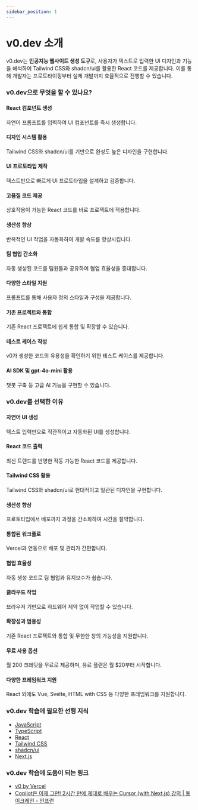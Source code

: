 ```yaml
---
sidebar_position: 1
---
```


# v0.dev 소개

v0.dev는 **인공지능 웹사이트 생성 도구**로, 사용자가 텍스트로 입력한 UI 디자인과 기능을 해석하여 Tailwind CSS와 shadcn/ui를 활용한 React 코드를 제공합니다. 이를 통해 개발자는 프로토타이핑부터 실제 개발까지 효율적으로 진행할 수 있습니다.

### v0.dev으로 무엇을 할 수 있나요?

#### React 컴포넌트 생성

자연어 프롬프트를 입력하여 UI 컴포넌트를 즉시 생성합니다.

#### 디자인 시스템 활용

Tailwind CSS와 shadcn/ui를 기반으로 완성도 높은 디자인을 구현합니다.

#### UI 프로토타입 제작

텍스트만으로 빠르게 UI 프로토타입을 설계하고 검증합니다.

#### 고품질 코드 제공

상호작용이 가능한 React 코드를 바로 프로젝트에 적용합니다.

#### 생산성 향상

반복적인 UI 작업을 자동화하여 개발 속도를 향상시킵니다.

#### 팀 협업 간소화

자동 생성된 코드를 팀원들과 공유하여 협업 효율성을 증대합니다.

#### 다양한 스타일 지원

프롬프트를 통해 사용자 정의 스타일과 구성을 제공합니다.

#### 기존 프로젝트와 통합

기존 React 프로젝트에 쉽게 통합 및 확장할 수 있습니다.

#### 테스트 케이스 작성

v0가 생성한 코드의 유용성을 확인하기 위한 테스트 케이스를 제공합니다.

#### AI SDK 및 gpt-4o-mini 활용

챗봇 구축 등 고급 AI 기능을 구현할 수 있습니다.

### v0.dev를 선택한 이유

#### 자연어 UI 생성

텍스트 입력만으로 직관적이고 자동화된 UI를 생성합니다.

#### React 코드 출력

최신 트렌드를 반영한 작동 가능한 React 코드를 제공합니다.

#### Tailwind CSS 활용

Tailwind CSS와 shadcn/ui로 현대적이고 일관된 디자인을 구현합니다.

#### 생산성 향상

프로토타입에서 배포까지 과정을 간소화하여 시간을 절약합니다.

#### 통합된 워크플로

Vercel과 연동으로 배포 및 관리가 간편합니다.

#### 협업 효율성

자동 생성 코드로 팀 협업과 유지보수가 쉽습니다.

#### 클라우드 작업

브라우저 기반으로 하드웨어 제약 없이 작업할 수 있습니다.

#### 확장성과 범용성

기존 React 프로젝트와 통합 및 무한한 창의 가능성을 지원합니다.

#### 무료 사용 옵션

월 200 크레딧을 무료로 제공하며, 유료 플랜은 월 $20부터 시작합니다.

#### 다양한 프레임워크 지원

React 외에도 Vue, Svelte, HTML with CSS 등 다양한 프레임워크를 지원합니다.

### v0.dev 학습에 필요한 선행 지식

- [JavaScript](../javascript)
- [TypeScript](../typescript)
- [React](../react)
- [Tailwind CSS](../tailwindcss)
- [shadcn/ui](../shadcn-ui)
- [Next.js](../nextjs)

### v0.dev 학습에 도움이 되는 링크

- [v0 by Vercel](https://v0.dev/)
- [Copliot은 이제 그만! 2시간 만에 제대로 배우는 Cursor (with Next.js) 강의 | 토이크레인 - 인프런](https://www.inflearn.com/course/ai-%ED%99%9C%EC%9A%A9%ED%95%9C-%EC%84%9C%EB%B9%84%EC%8A%A4-%EB%A7%8C%EB%93%A4%EA%B8%B0-next14)
